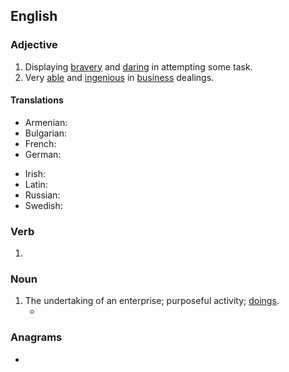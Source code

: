 ==English==

===Adjective===
{{en-adj}}

# Displaying [[bravery]] and [[daring]] in attempting some task.
# Very [[able]] and [[ingenious]] in [[business]] dealings.

====Translations====
{{trans-top|very able and ingenious in business dealings}}
* Armenian: {{t+|hy|ձեռներեց}}
* Bulgarian: {{t+|bg|предприе́мчив}}
* French: {{t+|fr|entreprenant}}
* German: {{t+|de|unternehmungslustig}}
{{trans-mid}}
* Irish: {{t|ga|borrúil}}
* Latin: {{t|la|experiens}}
* Russian: {{t+|ru|предприи́мчивый}}
* Swedish: {{t+|sv|företagsam}}
{{trans-bottom}}

===Verb===
{{head|en|verb form}}

# {{present participle of|en|enterprise|nocat=1}}

===Noun===
{{en-noun}}

# The undertaking of an enterprise; purposeful activity; [[doings]].
#* {{quote-book|en|year=2010|author=Melvin Pollner|title=Mundane Reason: Reality in Everyday and Sociological Discourse|passage=What gives these '''enterprisings''' their political character are the contentions, claims and experiences of the other.}}

{{C|en|Personality}}

===Anagrams===
* {{anagrams|en|a=eegiinnprrst|preinserting}}